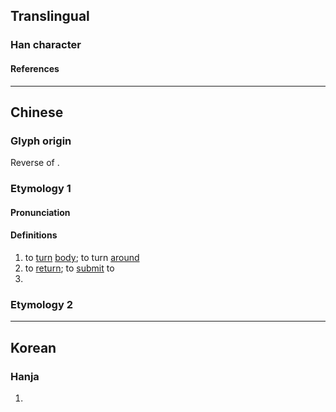 {{character info/new}}
==Translingual==

===Han character===
{{Han char|rn=4|rad=丿|as=05|sn=6|four=|canj=HSMS}}

====References====
{{Han ref|kx=0083.011|hdz=10038.080|uh=3406}}

----

==Chinese==
{{zh-forms}}

===Glyph origin===
Reverse of {{zh-l|*身}}.

===Etymology 1===
====Pronunciation====
{{zh-pron
|m=yǐn
|c=zaan2
|mc=2
|oc=
|ma=
|cat=v
}}

====Definitions====
{{zh-hanzi}}

# to [[turn]] [[body]]; to turn [[around]]
# to [[return]]; to [[submit]] to
# {{zh-alt-form|*隱}}

===Etymology 2===
{{zh-see|依|v}}

----

==Korean==

===Hanja===
{{ko-hanja|hangeul=은|rv=eun|mr=ŭn|y=un|eumhun=돌아오다|ehrv=dolaoda|ehmr=tolaoda|ehy=tolaota}}

# {{defn|lang=ko|sort=丿05}}